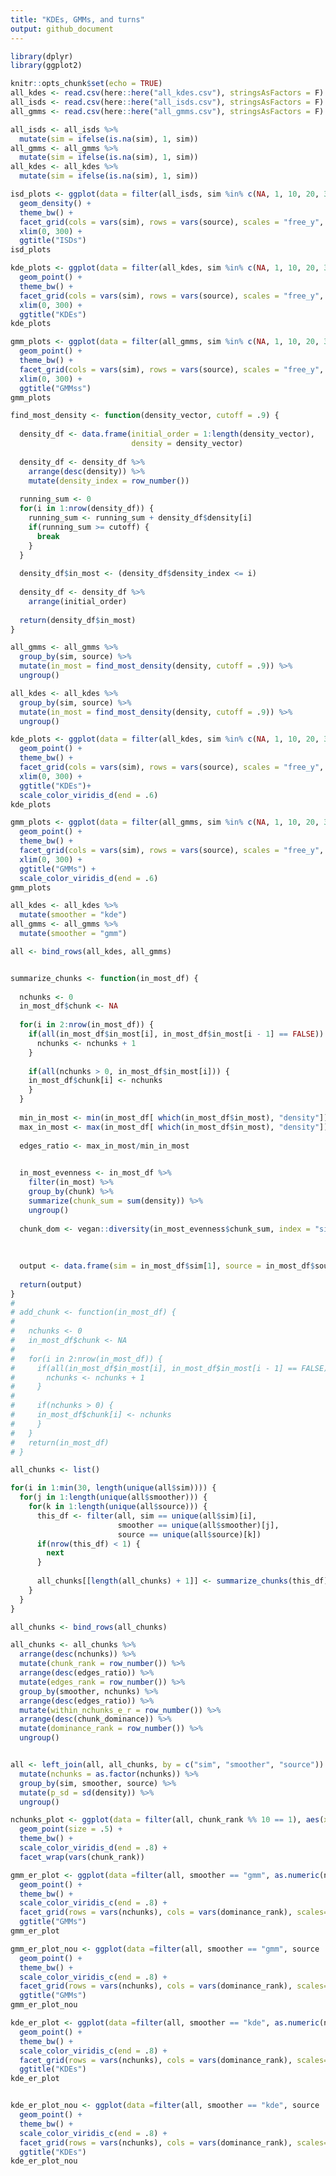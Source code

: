 ```yaml
---
title: "KDEs, GMMs, and turns"
output: github_document
---
```


```r
library(dplyr)
library(ggplot2)

knitr::opts_chunk$set(echo = TRUE)
all_kdes <- read.csv(here::here("all_kdes.csv"), stringsAsFactors = F)
all_isds <- read.csv(here::here("all_isds.csv"), stringsAsFactors = F) 
all_gmms <- read.csv(here::here("all_gmms.csv"), stringsAsFactors = F)

all_isds <- all_isds %>%
  mutate(sim = ifelse(is.na(sim), 1, sim))
all_gmms <- all_gmms %>%
  mutate(sim = ifelse(is.na(sim), 1, sim))
all_kdes <- all_kdes %>%
  mutate(sim = ifelse(is.na(sim), 1, sim))

```

```r

isd_plots <- ggplot(data = filter(all_isds, sim %in% c(NA, 1, 10, 20, 30, 40, 50, 60, 70, 80, 90)), aes(x = wgt)) +
  geom_density() +
  theme_bw() +
  facet_grid(cols = vars(sim), rows = vars(source), scales = "free_y", drop = T) +
  xlim(0, 300) +
  ggtitle("ISDs")
isd_plots
```


```r

kde_plots <- ggplot(data = filter(all_kdes, sim %in% c(NA, 1, 10, 20, 30, 40, 50, 60, 70, 80, 90)), aes(x = wgt, y = density)) +
  geom_point() +
  theme_bw() +
  facet_grid(cols = vars(sim), rows = vars(source), scales = "free_y", drop = T) +
  xlim(0, 300) +
  ggtitle("KDEs")
kde_plots
```


```r

gmm_plots <- ggplot(data = filter(all_gmms, sim %in% c(NA, 1, 10, 20, 30, 40, 50, 60, 70, 80, 90)), aes(x = wgt, y = density)) +
  geom_point() +
  theme_bw() +
  facet_grid(cols = vars(sim), rows = vars(source), scales = "free_y", drop = T) +
  xlim(0, 300) +
  ggtitle("GMMss")
gmm_plots
```

```r

find_most_density <- function(density_vector, cutoff = .9) {
  
  density_df <- data.frame(initial_order = 1:length(density_vector),
                           density = density_vector)
  
  density_df <- density_df %>%
    arrange(desc(density)) %>%
    mutate(density_index = row_number())
  
  running_sum <- 0
  for(i in 1:nrow(density_df)) {
    running_sum <- running_sum + density_df$density[i]
    if(running_sum >= cutoff) {
      break
    }
  }
  
  density_df$in_most <- (density_df$density_index <= i)
  
  density_df <- density_df %>%
    arrange(initial_order)
  
  return(density_df$in_most)
}

all_gmms <- all_gmms %>%
  group_by(sim, source) %>%
  mutate(in_most = find_most_density(density, cutoff = .9)) %>%
  ungroup()

all_kdes <- all_kdes %>%
  group_by(sim, source) %>%
  mutate(in_most = find_most_density(density, cutoff = .9)) %>%
  ungroup()


```


```r

kde_plots <- ggplot(data = filter(all_kdes, sim %in% c(NA, 1, 10, 20, 30, 40, 50, 60, 70, 80, 90)), aes(x = wgt, y = density, color = in_most)) +
  geom_point() +
  theme_bw() +
  facet_grid(cols = vars(sim), rows = vars(source), scales = "free_y", drop = T) +
  xlim(0, 300) +
  ggtitle("KDEs")+
  scale_color_viridis_d(end = .6)
kde_plots
```


```r

gmm_plots <- ggplot(data = filter(all_gmms, sim %in% c(NA, 1, 10, 20, 30, 40, 50, 60, 70, 80, 90)), aes(x = wgt, y = density, color = in_most)) +
  geom_point() +
  theme_bw() +
  facet_grid(cols = vars(sim), rows = vars(source), scales = "free_y", drop = T) +
  xlim(0, 300) +
  ggtitle("GMMs") +
  scale_color_viridis_d(end = .6)
gmm_plots
```


```r

all_kdes <- all_kdes %>%
  mutate(smoother = "kde") 
all_gmms <- all_gmms %>% 
  mutate(smoother = "gmm")

all <- bind_rows(all_kdes, all_gmms)


summarize_chunks <- function(in_most_df) {
  
  nchunks <- 0
  in_most_df$chunk <- NA
  
  for(i in 2:nrow(in_most_df)) {
    if(all(in_most_df$in_most[i], in_most_df$in_most[i - 1] == FALSE)) {
      nchunks <- nchunks + 1
    }
    
    if(all(nchunks > 0, in_most_df$in_most[i])) {
    in_most_df$chunk[i] <- nchunks
    }
  }
  
  min_in_most <- min(in_most_df[ which(in_most_df$in_most), "density"])
  max_in_most <- max(in_most_df[ which(in_most_df$in_most), "density"])
  
  edges_ratio <- max_in_most/min_in_most
  

  in_most_evenness <- in_most_df %>%
    filter(in_most) %>%
    group_by(chunk) %>%
    summarize(chunk_sum = sum(density)) %>%
    ungroup()
  
  chunk_dom <- vegan::diversity(in_most_evenness$chunk_sum, index = "simpson")
  
  
  
  output <- data.frame(sim = in_most_df$sim[1], source = in_most_df$source[1], smoother = in_most_df$smoother[1], nchunks = nchunks, edges_ratio = edges_ratio, chunk_dominance = chunk_dom, stringsAsFactors = F)
  
  return(output)
}
# 
# add_chunk <- function(in_most_df) {
#   
#   nchunks <- 0
#   in_most_df$chunk <- NA
#   
#   for(i in 2:nrow(in_most_df)) {
#     if(all(in_most_df$in_most[i], in_most_df$in_most[i - 1] == FALSE)) {
#       nchunks <- nchunks + 1
#     }
#     
#     if(nchunks > 0) {
#     in_most_df$chunk[i] <- nchunks
#     }
#   }
#   return(in_most_df)
# }

all_chunks <- list() 

for(i in 1:min(30, length(unique(all$sim)))) {
  for(j in 1:length(unique(all$smoother))) {
    for(k in 1:length(unique(all$source))) {
      this_df <- filter(all, sim == unique(all$sim)[i],
                        smoother == unique(all$smoother)[j],
                        source == unique(all$source)[k])
      if(nrow(this_df) < 1) {
        next
      }
      
      all_chunks[[length(all_chunks) + 1]] <- summarize_chunks(this_df)
    }
  }
}

all_chunks <- bind_rows(all_chunks)

all_chunks <- all_chunks %>%
  arrange(desc(nchunks)) %>%
  mutate(chunk_rank = row_number()) %>%
  arrange(desc(edges_ratio)) %>%
  mutate(edges_rank = row_number()) %>%
  group_by(smoother, nchunks) %>%
  arrange(desc(edges_ratio)) %>%
  mutate(within_nchunks_e_r = row_number()) %>%
  arrange(desc(chunk_dominance)) %>%
  mutate(dominance_rank = row_number()) %>%
  ungroup()


all <- left_join(all, all_chunks, by = c("sim", "smoother", "source")) %>%
  mutate(nchunks = as.factor(nchunks)) %>%
  group_by(sim, smoother, source) %>%
  mutate(p_sd = sd(density)) %>%
  ungroup()


```

```r

nchunks_plot <- ggplot(data = filter(all, chunk_rank %% 10 == 1), aes(x = wgt, y = density, color = nchunks)) +
  geom_point(size = .5) +
  theme_bw() +
  scale_color_viridis_d(end = .8) +
  facet_wrap(vars(chunk_rank))

```


```r

gmm_er_plot <- ggplot(data =filter(all, smoother == "gmm", as.numeric(nchunks) > 1), aes(x = wgt, y = density, color = chunk_dominance, alpha = in_most)) +
  geom_point() +
  theme_bw() +
  scale_color_viridis_c(end = .8) +
  facet_grid(rows = vars(nchunks), cols = vars(dominance_rank), scales= "free") +
  ggtitle("GMMs")
gmm_er_plot

gmm_er_plot_nou <- ggplot(data =filter(all, smoother == "gmm", source != "uniform"), aes(x = wgt, y = density, color = chunk_dominance, alpha = in_most)) +
  geom_point() +
  theme_bw() +
  scale_color_viridis_c(end = .8) +
  facet_grid(rows = vars(nchunks), cols = vars(dominance_rank), scales= "free") +
  ggtitle("GMMs")
gmm_er_plot_nou

kde_er_plot <- ggplot(data =filter(all, smoother == "kde", as.numeric(nchunks) > 1), aes(x = wgt, y = density, color = chunk_dominance, alpha = in_most)) +
  geom_point() +
  theme_bw() +
  scale_color_viridis_c(end = .8) +
  facet_grid(rows = vars(nchunks), cols = vars(dominance_rank), scales= "free_x") +
  ggtitle("KDEs")
kde_er_plot


kde_er_plot_nou <- ggplot(data =filter(all, smoother == "kde", source != "uniform"), aes(x = wgt, y = density, color = chunk_dominance, alpha = in_most)) +
  geom_point() +
  theme_bw() +
  scale_color_viridis_c(end = .8) +
  facet_grid(rows = vars(nchunks), cols = vars(dominance_rank), scales= "free_x") +
  ggtitle("KDEs")
kde_er_plot_nou

```
